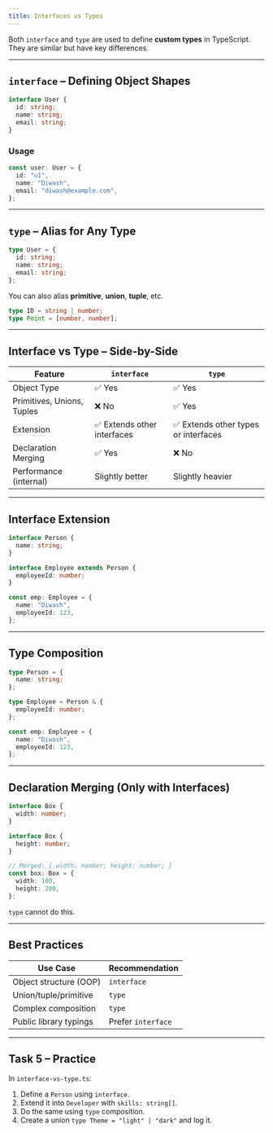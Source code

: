 ```yaml
---
title: Interfaces vs Types
---
```


Both `interface` and `type` are used to define **custom types** in TypeScript. They are similar but have key differences.

---

## `interface` – Defining Object Shapes

```ts
interface User {
  id: string;
  name: string;
  email: string;
}
```

### Usage

```ts
const user: User = {
  id: "u1",
  name: "Diwash",
  email: "diwash@example.com",
};
```

---

## `type` – Alias for Any Type

```ts
type User = {
  id: string;
  name: string;
  email: string;
};
```

You can also alias **primitive**, **union**, **tuple**, etc.

```ts
type ID = string | number;
type Point = [number, number];
```

---

## Interface vs Type – Side-by-Side

| Feature                    | `interface`                 | `type`                               |
| -------------------------- | --------------------------- | ------------------------------------ |
| Object Type                | ✅ Yes                      | ✅ Yes                               |
| Primitives, Unions, Tuples | ❌ No                       | ✅ Yes                               |
| Extension                  | ✅ Extends other interfaces | ✅ Extends other types or interfaces |
| Declaration Merging        | ✅ Yes                      | ❌ No                                |
| Performance (internal)     | Slightly better             | Slightly heavier                     |

---

## Interface Extension

```ts
interface Person {
  name: string;
}

interface Employee extends Person {
  employeeId: number;
}

const emp: Employee = {
  name: "Diwash",
  employeeId: 123,
};
```

---

## Type Composition

```ts
type Person = {
  name: string;
};

type Employee = Person & {
  employeeId: number;
};

const emp: Employee = {
  name: "Diwash",
  employeeId: 123,
};
```

---

## Declaration Merging (Only with Interfaces)

```ts
interface Box {
  width: number;
}

interface Box {
  height: number;
}

// Merged: { width: number; height: number; }
const box: Box = {
  width: 100,
  height: 200,
};
```

`type` cannot do this.

---

## Best Practices

| Use Case               | Recommendation     |
| ---------------------- | ------------------ |
| Object structure (OOP) | `interface`        |
| Union/tuple/primitive  | `type`             |
| Complex composition    | `type`             |
| Public library typings | Prefer `interface` |

---

## Task 5 – Practice

In `interface-vs-type.ts`:

1. Define a `Person` using `interface`.
2. Extend it into `Developer` with `skills: string[]`.
3. Do the same using `type` composition.
4. Create a union `type Theme = "light" | "dark"` and log it.
